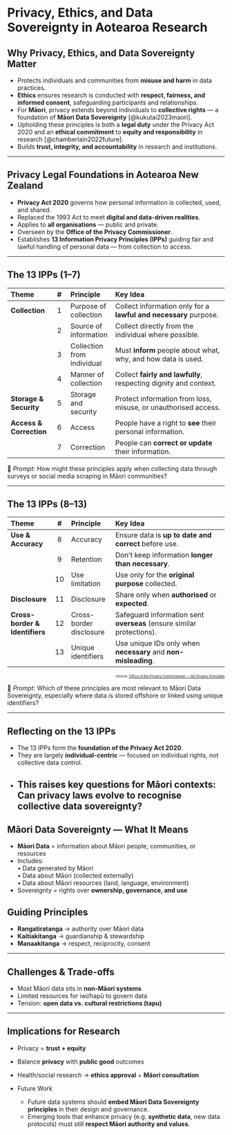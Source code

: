 # Privacy, Ethics, and Data Sovereignty in Aotearoa Research

## Why Privacy, Ethics, and Data Sovereignty Matter

- Protects individuals and communities from **misuse and harm** in data practices.  
- **Ethics** ensures research is conducted with **respect, fairness, and informed consent**, safeguarding participants and relationships.  
- For **Māori**, privacy extends beyond individuals to **collective rights** — a foundation of **Māori Data Sovereignty** [@kukutai2023maori].  
- Upholding these principles is both a **legal duty** under the Privacy Act 2020 and an **ethical commitment** to **equity and responsibility** in research [@chamberlain2022future].  
- Builds **trust, integrity, and accountability** in research and institutions. 


---

## Privacy Legal Foundations in Aotearoa New Zealand

- **Privacy Act 2020** governs how personal information is collected, used, and shared.  
- Replaced the 1993 Act to meet **digital and data-driven realities**.  
- Applies to **all organisations** — public and private.  
- Overseen by the **Office of the Privacy Commissioner**.  
- Establishes **13 Information Privacy Principles (IPPs)** guiding fair and lawful handling of personal data — from collection to access.  


---


## The 13 IPPs (1–7)

<div style="font-size:0.7em">

| **Theme** | **#** | **Principle** | **Key Idea** |
|:-------|:-:|:-------|:-------------------|
| **Collection** | 1 | Purpose of collection | Collect information only for a **lawful and necessary** purpose. |
|  | 2 | Source of information | Collect directly from the individual where possible. |
|  | 3 | Collection from individual | Must **inform** people about what, why, and how data is used. |
|  | 4 | Manner of collection | Collect **fairly and lawfully**, respecting dignity and context. |
| **Storage & Security** | 5 | Storage and security | Protect information from loss, misuse, or unauthorised access. |
| **Access & Correction** | 6 | Access | People have a right to **see** their personal information. |
|  | 7 | Correction | People can **correct or update** their information. |

</div>
::: notes
💬 *Prompt:* How might these principles apply when collecting data through surveys or social media scraping in Māori communities?
:::
---

## The 13 IPPs (8–13)

<div style="font-size:0.7em">

| **Theme** | **#** | **Principle** | **Key Idea** |
|:-------|:-:|:-------|:-------------------|
| **Use & Accuracy** | 8 | Accuracy | Ensure data is **up to date and correct** before use. |
|  | 9 | Retention | Don’t keep information **longer than necessary**. |
|  | 10 | Use limitation | Use only for the **original purpose** collected. |
| **Disclosure** | 11 | Disclosure | Share only when **authorised** or **expected**. |
| **Cross-border & Identifiers** | 12 | Cross-border disclosure | Safeguard information sent **overseas** (ensure similar protections). |
|  | 13 | Unique identifiers | Use unique IDs only when **necessary** and **non-misleading**. |
<div style="font-size:0.8em; text-align:right; margin-top:0.5em;">
Source: [Office of the Privacy Commissioner — NZ Privacy Principles](https://www.privacy.org.nz/privacy-principles/)
</div>
</div>
::: notes
💬 *Prompt:* Which of these principles are most relevant to Māori Data Sovereignty, especially where data is stored offshore or linked using unique identifiers?
:::

---

## Reflecting on the 13 IPPs
- The 13 IPPs form the **foundation of the Privacy Act 2020**.  
- They are largely **individual-centric** — focused on individual rights, not collective data control.  
- This raises key questions for Māori contexts:  Can privacy laws evolve to recognise **collective data sovereignty**?  
---

## Māori Data Sovereignty — What It Means
- **Māori Data** = information about Māori people, communities, or resources  
- Includes:  
  • Data generated by Māori  
  • Data about Māori (collected externally)  
  • Data about Māori resources (land, language, environment)  
- Sovereignty = rights over **ownership, governance, and use**  

## Guiding Principles
- **Rangatiratanga** → authority over Māori data  
- **Kaitiakitanga** → guardianship & stewardship  
- **Manaakitanga** → respect, reciprocity, consent  

---

## Challenges & Trade-offs
- Most Māori data sits in **non-Māori systems**  
- Limited resources for iwi/hapū to govern data  
- Tension: **open data vs. cultural restrictions (tapu)**  

---

## Implications for Research

- Privacy = **trust + equity**  
- Balance **privacy** with **public good** outcomes  
- Health/social research → **ethics approval** + **Māori consultation**

- Future Work
  - Future data systems should **embed Māori Data Sovereignty principles** in their design and governance.  
  - Emerging tools that enhance privacy (e.g. **synthetic data**, new data protocols) must still **respect Māori authority and values**.  

